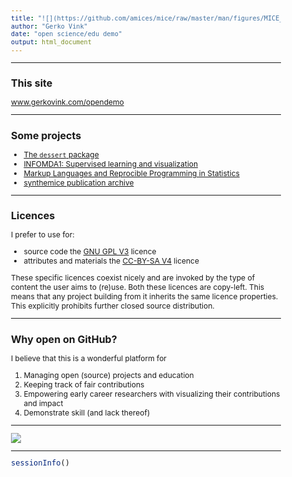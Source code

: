 ```yaml
---
title: "![](https://github.com/amices/mice/raw/master/man/figures/MICE_sticker_SMALL.png){width=20%}![](https://github.com/amices/ggmice/raw/main/man/figures/logo.png){width=20%}![](https://github.com/gerkovink/markup2022/raw/main/sticker.png){width=20%}![](https://github.com/gerkovink/dessert/raw/main/hex-dessert.png){width=20%}"
author: "Gerko Vink"
date: "open science/edu demo"
output: html_document
---
```


<style type="text/css">

body{ /* Normal  */
      font-size: 12px;
  }
td {  /* Table  */
  font-size: 12px;
}
h1.title {
  font-size: 20px;
  color: DarkBlue;
}
h1 { /* Header 1 */
  font-size: 18px;
}
h2 { /* Header 2 */
    font-size: 16px;
}
h3 { /* Header 3 */
  font-size: 14px;
}
code.r{ /* Code block */
    font-size: 12px;
}
pre { /* Code block - determines code spacing between lines */
    font-size: 12px;
}
</style>

---

## This site
[www.gerkovink.com/opendemo](https://www.gerkovink.com/opendemo)

---

## Some projects 

- [The `dessert` package](https://github.com/gerkovink/dessert)
- [INFOMDA1: Supervised learning and visualization](https://github.com/gerkovink/INFOMDA1-2022)
- [Markup Languages and Reprocible Programming in Statistics](https://github.com/gerkovink/markup)
- [synthemice publication archive](https://github.com/amices/Synthemice)


---

## Licences

I prefer to use for:

- source code the [GNU GPL V3](https://www.gnu.org/licenses/gpl-3.0.en.html) licence
- attributes and materials the [CC-BY-SA V4](https://creativecommons.org/licenses/by-sa/4.0/) licence

These specific licences coexist nicely and are invoked by the type of content the user aims to (re)use. Both these licences are copy-left. This means that any project building from it inherits the same licence properties. This explicitly prohibits further closed source distribution. 

---

## Why open on GitHub?
I believe that this is a wonderful platform for

1. Managing open (source) projects and education
2. Keeping track of fair contributions
3. Empowering early career researchers with visualizing their contributions and impact
4. Demonstrate skill (and lack thereof)

---

![](https://www.gerkovink.com/images/pubdom.png)

---

```r
sessionInfo()
```

